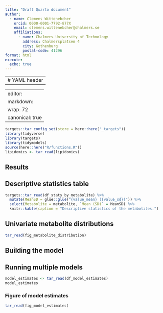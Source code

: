 ```yaml
---
title: "Draft Quarto document"
author:
  - name: Clemens Wittenebcher
    orcid: 0000-0001-7792-877X
    email: clemens.wittenebcher@chalmers.se
    affiliations:
      - name: Chalmers University of Technology
        address: Chalmersplatsen 4
        city: Gothenburg
        postal-code: 41296
format: html
execute:
  echo: true
---
```


---
# YAML header
---

---
editor:
  markdown:
    wrap: 72
    canonical: true
---

```r
targets::tar_config_set(store = here::here("_targets"))
library(tidyverse)
library(targets)
library(tidymodels)
source(here::here("R/functions.R"))
lipidomics <- tar_read(lipidomics)
```

## Results

## Descriptive statistics table

```r
targets::tar_read(df_stats_by_metabolite) %>% 
  mutate(MeanSD = glue::glue("{value_mean} ({value_sd})")) %>%
  select(Metabolite = metabolite, `Mean (SD)` = MeanSD) %>%
  knitr::kable(caption = "Descriptive statistics of the metabolites.")
```

## Univariate metabolite distributions

```r
tar_read(fig_metabolite_distribution)
```

## Building the model

## Running multiple models

```r
model_estimates <- tar_read(df_model_estimates)
model_estimates
```

### Figure of model estimates

```r
tar_read(fig_model_estimates)
```
